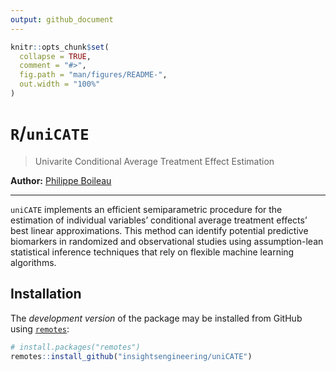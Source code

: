 ```yaml
---
output: github_document
---
```


<!-- README.md is generated from README.Rmd. Please edit that file -->

```r
knitr::opts_chunk$set(
  collapse = TRUE,
  comment = "#>",
  fig.path = "man/figures/README-",
  out.width = "100%"
)
```

# `R`/`uniCATE`

> Univarite Conditional Average Treatment Effect Estimation

__Author:__ [Philippe Boileau](https://pboileau.ca/)

<!-- badges: start -->
<!-- badges: end -->

---

`uniCATE` implements an efficient semiparametric procedure for the estimation of
individual variables' conditional average treatment effects' best linear
approximations. This method can identify potential predictive biomarkers in
randomized and observational studies using assumption-lean statistical inference
techniques that rely on flexible machine learning algorithms.


## Installation

The _development version_ of the package may be installed from GitHub using
[`remotes`](https://CRAN.R-project.org/package=remotes):

```r
# install.packages("remotes")
remotes::install_github("insightsengineering/uniCATE")
```
